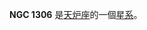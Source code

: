 {{NGCInfoBox|NGCID=NGC 1306|發現者=Stone|發現日期=1886年-月-日|其他編號=ESO 481-23,IRAS03188-2541|曆元=J2000.0|赤經=3時21分3秒
|赤緯=-25°30'44"|星座=天炉座|星體=星系|星等=12.8|表面亮度=12.2|藍等=13.6}}

'''NGC 1306''' 是[[天炉座|天炉座]]的一個[[星系|星系]]。

{{NGCReference|1306}}
{{Catalogs|NGC=1306}}